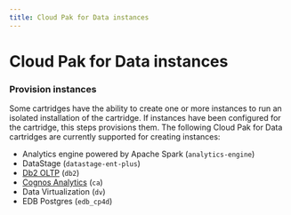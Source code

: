 ```yaml
---
title: Cloud Pak for Data instances
---
```


# Cloud Pak for Data instances

### Provision instances

Some cartridges have the ability to create one or more instances to run an isolated installation of the cartridge. If instances have been configured for the cartridge, this steps provisions them.
The following Cloud Pak for Data cartridges are currently supported for creating instances:

* Analytics engine powered by Apache Spark (`analytics-engine`)
* DataStage (`datastage-ent-plus`) 
* [Db2 OLTP](/cpd-design/components/cp4d-instances/db2-oltp) (`db2`)
* [Cognos Analytics](/cpd-design/components/cp4d-instances/cognos-analytics) (`ca`)
* Data Virtualization (`dv`)
* EDB Postgres (`edb_cp4d`)

